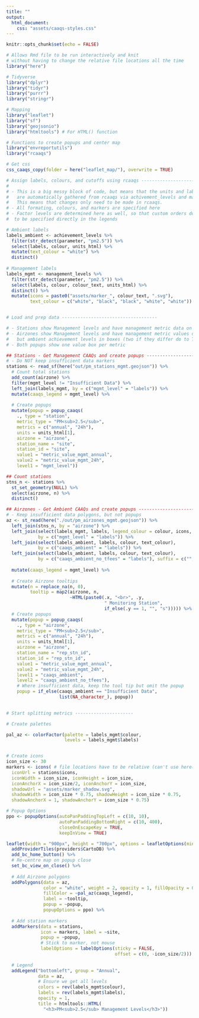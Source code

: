 ```yaml
---
title: ""
output: 
  html_document:
    css: "assets/caaqs-styles.css"
---
```


```r
knitr::opts_chunk$set(echo = FALSE)

# Allows Rmd file to be run interactively and knit 
# without having to change the relative file locations all the time
library("here") 

# Tidyverse
library("dplyr")
library("tidyr")
library("purrr")
library("stringr")

# Mapping
library("leaflet")
library("sf")
library("geojsonio")
library("htmltools") # For HTML() function

# Functions to create popups and center map
library("envreportutils")
library("rcaaqs")

# Get css
css_caaqs_copy(folder = here("leaflet_map/"), overwrite = TRUE)

# Assign labels, colours, and cutoffs using rcaaqs ----------------------------
#
# - This is a big messy block of code, but means that the units and labels
#   are automatically gathered from rcaaqs via achivement_levels and management_levels.
#   This means that changes only need to be made in rcaaqs.
# - All formating, colours, and markers are specified here
# - Factor levels are determined here as well, so that custom orders don't need
#  to be specified directly in the legends

# Ambient labels
labels_ambient <- achievement_levels %>%
  filter(str_detect(parameter, "pm2.5")) %>%
  select(labels, colour, units_html) %>%
  mutate(text_colour = "white") %>%
  distinct()
  
# Management labels
labels_mgmt <- management_levels %>%
  filter(str_detect(parameter, "pm2.5")) %>%
  select(labels, colour, colour_text, units_html) %>%
  distinct() %>%
  mutate(icons = paste0("assets/marker_", colour_text, ".svg"),
         text_colour = c("white", "black", "black", "white", "white"))


# Load and prep data ------------------------------------

# - Stations show Management levels and have management metric data on popups
# - Airzones show Management levels and have management metric values on popups,
#   but ambient achievement levels in boxes (two if they differ do to TFEEs)
# - Both popups show one value box per metric

## Stations - Get Management CAAQs and create popups --------------------------
# - Do NOT keep insufficient data markers
stations <- read_sf(here("out/pm_stations_mgmt.geojson")) %>%
  # Count total stations
  add_count(airzone) %>%
  filter(mgmt_level != "Insufficient Data") %>%
  left_join(labels_mgmt, by = c("mgmt_level" = "labels")) %>%
  mutate(caaqs_legend = mgmt_level) %>%
  
  # Create popups
  mutate(popup = popup_caaqs(
    ., type = "station", 
    metric_type = "PM<sub>2.5</sub>", 
    metrics = c("annual", "24h"), 
    units = units_html[1],
    airzone = "airzone", 
    station_name = "site", 
    station_id = "site", 
    value1 = "metric_value_mgmt_annual", 
    value2 = "metric_value_mgmt_24h",
    level1 = "mgmt_level"))

## Count stations
stns_n <- stations %>%
  st_set_geometry(NULL) %>%
  select(airzone, n) %>%
  distinct()

## Airzones - Get Ambient CAAQs and create popups --------------------------
# - Keep insufficient data polygons, but not popups
az <- st_read(here("./out/pm_airzones_mgmt.geojson")) %>%
  left_join(stns_n, by = "airzone") %>%
  left_join(select(labels_mgmt, labels, legend_colour = colour, icons, units_html),
            by = c("mgmt_level" = "labels")) %>%
  left_join(select(labels_ambient, labels, colour, text_colour),
            by = c("caaqs_ambient" = "labels")) %>%
  left_join(select(labels_ambient, labels, colour, text_colour),
            by = c("caaqs_ambient_no_tfees" = "labels"), suffix = c("", 2)) %>%
  
  mutate(caaqs_legend = mgmt_level) %>%
  
  # Create Airzone tooltips
  mutate(n = replace_na(n, 0),
         tooltip = map2(airzone, n, 
                        ~HTML(paste0(.x, "<br>", .y, 
                                     " Monitoring Station", 
                                     if_else(.y == 1, "", "s"))))) %>%
  # Create popups
  mutate(popup = popup_caaqs(
    ., type = "airzone", 
    metric_type = "PM<sub>2.5</sub>", 
    metrics = c("annual", "24h"), 
    units = units_html[1],
    airzone = "airzone", 
    station_name = "rep_stn_id", 
    station_id = "rep_stn_id", 
    value1 = "metric_value_mgmt_annual", 
    value2 = "metric_value_mgmt_24h",
    level1 = "caaqs_ambient", 
    level2 = "caaqs_ambient_no_tfees"),
    # Where insufficient data, keep the tool tip but omit the popup
    popup = if_else(caaqs_ambient == "Insufficient Data", 
                    list(NA_character_), popup))
  

# Start splitting metrics ----------------------

# Create palettes

pal_az <- colorFactor(palette = labels_mgmt$colour, 
                      levels = labels_mgmt$labels)


# Create icons
icon_size <- 30
markers <- icons( # file locations have to be relative (can't use here())
  iconUrl = stations$icons,
  iconWidth = icon_size, iconHeight = icon_size,
  iconAnchorX = icon_size/2, iconAnchorY = icon_size,
  shadowUrl = "assets/marker_shadow.svg",
  shadowWidth = icon_size * 0.75, shadowHeight = icon_size * 0.75,
  shadowAnchorX = 1, shadowAnchorY = icon_size * 0.75)

# Popup Options
ppo <- popupOptions(autoPanPaddingTopLeft = c(10, 10),
                    autoPanPaddingBottomRight = c(10, 400),
                    closeOnEscapeKey = TRUE, 
                    keepInView = TRUE)
```


```r
leaflet(width = "900px", height = "700px", options = leafletOptions(minZoom = 5)) %>% 
  addProviderTiles(providers$CartoDB) %>%
  add_bc_home_button() %>%
  # Re-centre map on popup close
  set_bc_view_on_close() %>%
  
  # Add Airzone polygons
  addPolygons(data = az,
              color = "white", weight = 2, opacity = 1, fillOpacity = 0.7,
              fillColor = ~pal_az(caaqs_legend),
              label = ~tooltip, 
              popup = ~popup,
              popupOptions = ppo) %>%
  
  # Add station markers
  addMarkers(data = stations,
             icon = markers, label = ~site, 
             popup = ~popup,
             # Stick to marker, not mouse
             labelOptions = labelOptions(sticky = FALSE, 
                                         offset = c(0, -icon_size/2))) %>%
  
  # Legend
  addLegend("bottomleft", group = "Annual",
            data = az,
            # Ensure we get all levels
            colors = rev(labels_mgmt$colour), 
            labels = rev(labels_mgmt$labels),
            opacity = 1, 
            title = htmltools::HTML(
              "<h3>PM<sub>2.5</sub> Management Levels</h3>"))
```
